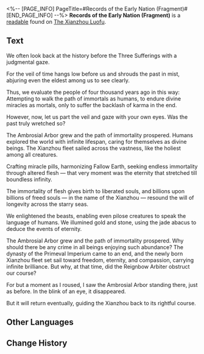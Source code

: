 <%-- [PAGE_INFO]
PageTitle=#Records of the Early Nation (Fragment)#
[END_PAGE_INFO] --%>
{{Readable Infobox
|id           = 196
|partIds      = 190417
|title        = 
|image        = Item Xianzhou Parchment.png
|world        = The Xianzhou Luofu
|parts        = 1
|author       = <!--to be added-->
|description  = A historian's recollection of the Theophany Era.
|part1        = Records of the Early Nation (Fragment)
|source1      = {{cx|Source missing}}
|characters   = 
|factions     = 
}}
'''Records of the Early Nation (Fragment)''' is a [[readable]] found on [[The Xianzhou Luofu]].
<!--
==Location==
{{Map Embed|<map name>|<marker id>}}
-->
==Text==
We often look back at the history before the Three Sufferings with a judgmental gaze.

For the veil of time hangs low before us and shrouds the past in mist, abjuring even the eldest among us to see clearly.

Thus, we evaluate the people of four thousand years ago in this way: Attempting to walk the path of immortals as humans, to endure divine miracles as mortals, only to suffer the backlash of karma in the end.

However, now, let us part the veil and gaze with your own eyes. Was the past truly wretched so?

The Ambrosial Arbor grew and the path of immortality prospered. Humans explored the world with infinite lifespan, caring for themselves as divine beings. The Xianzhou fleet sailed across the vastness, like the holiest among all creatures.

Crafting miracle pills, harmonizing Fallow Earth, seeking endless immortality through altered flesh &mdash; that very moment was the eternity that stretched till boundless infinity.

The immortality of flesh gives birth to liberated souls, and billions upon billions of freed souls &mdash; in the name of the Xianzhou &mdash; resound the will of longevity across the starry seas.

We enlightened the beasts, enabling even pilose creatures to speak the language of humans. We illumined gold and stone, using the jade abacus to deduce the events of eternity.

The Ambrosial Arbor grew and the path of immortality prospered. Why should there be any crime in all beings enjoying such abundance? The dynasty of the Primeval Imperium came to an end, and the newly born Xianzhou fleet set sail toward freedom, eternity, and compassion, carrying infinite brilliance. But why, at that time, did the Reignbow Arbiter obstruct our course?

For but a moment as I roused, I saw the Ambrosial Arbor standing there, just as before. In the blink of an eye, it disappeared.

But it will return eventually, guiding the Xianzhou back to its rightful course.

<!--
==Trivia==
* 
-->
==Other Languages==
{{Other Languages
|en   = Records of the Early Nation (Fragment)
|zhs  = 上国梦华录（残篇）
|zht  = 上國夢華錄（殘篇）
|ja   = 上国夢華録（残編）
|ko   = 상국몽화록 (잔편)
|es   = Registros de la Nación Temprana (fragmento)
|fr   = Chroniques de la première nation (fragment)
|ru   = Державные записки (отрывок)
|th   = บันทึกแดนฝัน (ชิ้นส่วน)
|vi   = Thượng Quốc Mộng Hoa Lục (Phần Thiếu)
|de   = Aufzeichnungen der Frühen Nation (Fragment)
|id   = Catatan Awal Negara (Potongan)
|pt   = Registros da Nação Primitiva (Fragmento)
}}

==Change History==
{{Change History|1.2}}